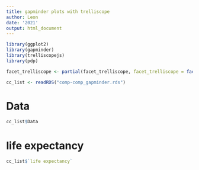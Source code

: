 ```yaml
---
title: gapminder plots with trelliscope
author: Leon
date: '2021'
output: html_document
---
```


```r
library(ggplot2)
library(gapminder)
library(trelliscopejs)
library(pdp)

facet_trelliscope <- partial(facet_trelliscope, facet_trelliscope = facet_trelliscope(path = "."))

cc_list <- readRDS("comp-comp_gapminder.rds")
```

# Data

```r
cc_list$Data
```

# life expectancy

```r
cc_list$`life expectancy`
```
